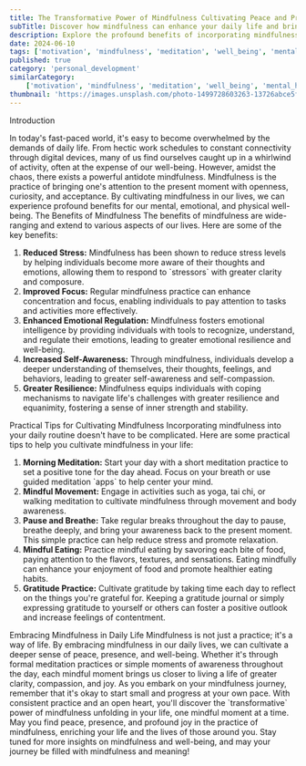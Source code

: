 ```yaml
---
title: The Transformative Power of Mindfulness Cultivating Peace and Presence
subTitle: Discover how mindfulness can enhance your daily life and bring about positive change
description: Explore the profound benefits of incorporating mindfulness practices into your daily routine. Learn how mindfulness can help reduce stress, increase focus, and cultivate a deeper sense of well-being.
date: 2024-06-10
tags: ['motivation', 'mindfulness', 'meditation', 'well_being', 'mental_health']
published: true
category: 'personal_development'
similarCategory:
    ['motivation', 'mindfulness', 'meditation', 'well_being', 'mental_health']
thumbnail: 'https://images.unsplash.com/photo-1499728603263-13726abce5fd?q=80&w=2070&auto=format&fit=crop&ixlib=rb-4.0.3&ixid=M3wxMjA3fDB8MHxwaG90by1wYWdlfHx8fGVufDB8fHx8fA%3D%3D'
---
```


<Heading type="danger">Introduction</Heading>

<Paragraph>
    In today's fast-paced world, it's easy to become overwhelmed by the demands
    of daily life. From hectic work schedules to constant connectivity through
    digital devices, many of us find ourselves caught up in a whirlwind of
    activity, often at the expense of our well-being. However, amidst the chaos,
    there exists a powerful antidote mindfulness.
</Paragraph>
<Paragraph>
    Mindfulness is the practice of bringing one's attention to the present
    moment with openness, curiosity, and acceptance. By cultivating mindfulness
    in our lives, we can experience profound benefits for our mental, emotional,
    and physical well-being.
</Paragraph>
<Heading>The Benefits of Mindfulness</Heading>

<Paragraph>
    The benefits of mindfulness are wide-ranging and extend to various aspects
    of our lives. Here are some of the key benefits:
</Paragraph>
<ol>
    <li>
        <strong>Reduced Stress:</strong> Mindfulness has been shown to reduce
        stress levels by helping individuals become more aware of their thoughts
        and emotions, allowing them to respond to `stressors` with greater
        clarity and composure.
    </li>
    <li>
        <strong>Improved Focus:</strong> Regular mindfulness practice can
        enhance concentration and focus, enabling individuals to pay attention
        to tasks and activities more effectively.
    </li>
    <li>
        <strong>Enhanced Emotional Regulation:</strong> Mindfulness fosters
        emotional intelligence by providing individuals with tools to recognize,
        understand, and regulate their emotions, leading to greater emotional
        resilience and well-being.
    </li>
    <li>
        <strong>Increased Self-Awareness:</strong> Through mindfulness,
        individuals develop a deeper understanding of themselves, their
        thoughts, feelings, and behaviors, leading to greater self-awareness and
        self-compassion.
    </li>
    <li>
        <strong>Greater Resilience:</strong> Mindfulness equips individuals with
        coping mechanisms to navigate life's challenges with greater resilience
        and equanimity, fostering a sense of inner strength and stability.
    </li>
</ol>
<Heading>Practical Tips for Cultivating Mindfulness</Heading>

<Paragraph>
    Incorporating mindfulness into your daily routine doesn't have to be
    complicated. Here are some practical tips to help you cultivate mindfulness
    in your life:
</Paragraph>
<ol>
    <li>
        <strong>Morning Meditation:</strong> Start your day with a short
        meditation practice to set a positive tone for the day ahead. Focus on
        your breath or use guided meditation `apps` to help center your mind.
    </li>
    <li>
        <strong>Mindful Movement:</strong> Engage in activities such as yoga,
        tai chi, or walking meditation to cultivate mindfulness through movement
        and body awareness.
    </li>
    <li>
        <strong>Pause and Breathe:</strong> Take regular breaks throughout the
        day to pause, breathe deeply, and bring your awareness back to the
        present moment. This simple practice can help reduce stress and promote
        relaxation.
    </li>
    <li>
        <strong>Mindful Eating:</strong> Practice mindful eating by savoring
        each bite of food, paying attention to the flavors, textures, and
        sensations. Eating mindfully can enhance your enjoyment of food and
        promote healthier eating habits.
    </li>
    <li>
        <strong>Gratitude Practice:</strong> Cultivate gratitude by taking time
        each day to reflect on the things you're grateful for. Keeping a
        gratitude journal or simply expressing gratitude to yourself or others
        can foster a positive outlook and increase feelings of contentment.
    </li>
</ol>
<Heading>Embracing Mindfulness in Daily Life</Heading>

<Paragraph>
    Mindfulness is not just a practice; it's a way of life. By embracing
    mindfulness in our daily lives, we can cultivate a deeper sense of peace,
    presence, and well-being. Whether it's through formal meditation practices
    or simple moments of awareness throughout the day, each mindful moment
    brings us closer to living a life of greater clarity, compassion, and joy.
</Paragraph>
<Paragraph>
    As you embark on your mindfulness journey, remember that it's okay to start
    small and progress at your own pace. With consistent practice and an open
    heart, you'll discover the `transformative` power of mindfulness unfolding
    in your life, one mindful moment at a time.
</Paragraph>
<Paragraph>
    May you find peace, presence, and profound joy in the practice of
    mindfulness, enriching your life and the lives of those around you.
</Paragraph>
Stay tuned for more insights on mindfulness and well-being, and may your journey
be filled with mindfulness and meaning!
